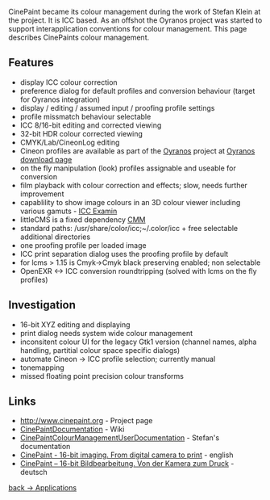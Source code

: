 CinePaint became its colour management during the work of Stefan Klein at the project. It is ICC based. As an offshot the Oyranos project was started to support interapplication conventions for colour management. This page describes CinePaints colour management.

== Features ==
* display ICC colour correction
* preference dialog for default profiles and conversion behaviour (target for Oyranos integration)
* display / editing / assumed input / proofing profile settings
* profile missmatch behaviour selectable
* ICC 8/16-bit editing and corrected viewing
* 32-bit HDR colour corrected viewing
* CMYK/Lab/CineonLog editing
* Cineon profiles are available as part of the [[Oyranos]] project at [http://www.behrmann.name/index.php?option=com_content&task=view&id=34&Itemid=68#profiles Oyranos download page]
* on the fly manipulation (look) profiles assignable and useable for conversion
* film playback with colour correction and effects; slow, needs further improvement
* capablility to show image colours in an 3D colour viewer including various gamuts -  [http://www.behrmann.name/index.php?option=com_content&task=view&id=32&Itemid=70 ICC Examin]
* littleCMS is a fixed dependency [[ColourMatchingModuls|CMM]]
* standard paths: /usr/share/color/icc;~/.color/icc + free selectable additional directories
* one proofing profile per loaded image
* ICC print separation dialog uses the proofing profile by default
* for lcms > 1.15 is Cmyk->Cmyk black preserving enabled; non selectable
* OpenEXR <-> ICC conversion roundtripping (solved with lcms on the fly profiles)

== Investigation ==
* 16-bit XYZ editing and displaying
* print dialog needs system wide colour management
* inconsitent colour UI for the legacy Gtk1 version (channel names, alpha handling, partitial colour space specific dialogs)
* automate Cineon -> ICC profile selection; currently manual
* tonemapping
* missed floating point precision colour transforms

== Links ==
*http://www.cinepaint.org - Project page
*[http://cinepaint.bigasterisk.com/CinePaintDocumentation CinePaintDocumentation] - Wiki
*[http://cinepaint.bigasterisk.com/CinePaintColourManagementUserDocumentation CinePaintColourManagementUserDocumentation] - Stefan's documentation
*[http://www.behrmann.name/index.php?option=com_weblinks&task=view&catid=67&id=56&Itemid=85 CinePaint - 16-bit imaging. From digital camera to print] - english
*[http://www.behrmann.name/index.php?option=com_weblinks&task=view&catid=67&id=54&Itemid=86  CinePaint – 16-bit Bildbearbeitung. Von der Kamera zum Druck] - deutsch


[[Applications|back -> Applications]]